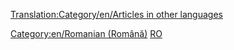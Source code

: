 [[Translation:Category/en/Articles in other languages]]
{{en/Bilingual box| Ro
| ---.
| ''This page provides an index for a wide range of '''articles in  Romanian''' in OpenTTD Wiki.<br/>Articles with {{en/S|Other_languages}} template with'' '''<code><nowiki>language_page=ro</nowiki></code>''' ''parameter automatically link here.''}}

[[Category:en/Romanian (Română)]][[Category:en/Articles in other languages|RO]]